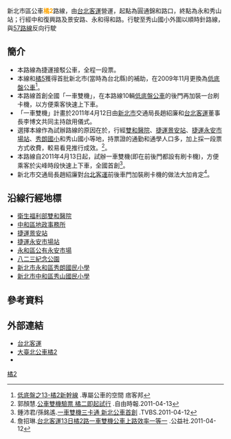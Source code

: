 {{Infobox Bus Route
| number = 新北市區公車<font color="orange">橘2</font>路線
| image =
| bgcolor = white
| fontcolor = orange
| system = 新北市區
| manager = 新北市政府交通局運輸管理科
| operator = <!-- 注释出：[[File:Taipei_Bus_2nd_logo.png|50px]] -->台北客運
| garage = 中和站
| vehicle = 一車雙機<br/>HINO低底盤公車
| garage1 =
| start = 圓通錦和路口
| via = {{BS-map
|title=新北市區公車橘2路線 站牌
|legend=0
|lua=1
|collapse = no
|map=
KBHFa~~'''中和站'''
BHF~~圓通路305巷
BHF~~雙和醫院
BHF~~力行里
BHF(L)g~~圓通路口
BHF~~板南路口
BHF~~游氏宗祠
BHF~~地政事務所
BHF~~南山路口
BHF~~{{rint|tw|trtc}}[[景安站|捷運景安站]]
BHF~~景新街口
BHF~~安和路口
BHF~~華泰新城
BHF~~{{rint|tw|trtc}}[[捷運永安市場站|捷運永安市場站]]
BHF~~永安市場
BHF~~八二三紀念公園
BHF~~得和路一
BHF~~得和路
BHF~~秀朗國小
BHF~~民生路
BHF~~自立路
BS2+l\BS2+r
STR\BHF(L)g~~秀山國小
STR\BHF(L)g~~秀山站
STRl\STRr
}}
| via1 = 
| end = 永和秀山站
| length =
| level = 05:50～23:00
| level1 =
| frequency =尖峰8～12分<br>離峰15～20分<br>例假日15～20分
| frequency1 =
| time =
| fare = 台北聯營一段票
| section_fare_1 =
| section_fare_buffer_1 =
| section_fare_2 =
| section_fare_buffer_2 =
| other_route =
| compete =
}}
新北市區公車'''<font color="orange">橘2</font>'''路線，由[[台北客運|台北客運]]營運，起點為圓通錦和路口，終點為永和秀山站；行經中和復興路及景安路、永和得和路。行駛至秀山國小外圍以順時針路線，與[[v:新北市區公車57路線|57路線]]反向行駛

==簡介==
*本路線為捷運接駁公車，全程一段票。
*本線和[[新北市區公車橘5路線|橘5]]獲得首批新北市(當時為台北縣)的補助，在2009年11月更換為[[低底盤公車|低底盤公車]]<ref>[http://map5108.pixnet.net/blog/post/29790420-%E4%BD%8E%E5%BA%95%E7%9B%A4%E4%B9%8B13-%E6%A9%982%E6%96%B0%E5%B9%B9%E7%B7%9A 低底盤之13-橘2新幹線] {{Wayback|url=http://map5108.pixnet.net/blog/post/29790420-%E4%BD%8E%E5%BA%95%E7%9B%A4%E4%B9%8B13-%E6%A9%982%E6%96%B0%E5%B9%B9%E7%B7%9A |date=20190523143808 }}.專屬公車的空間  痞客邦</ref>。
*本路線首創全國「一車雙機」，在本路線10輛[[低底盤公車|低底盤公車]]的後門再加裝一台刷卡機，以方便乘客快速上下車。
*「一車雙機」計畫於2011年4月12日由[[新北市|新北市]]交通局長趙紹廉和[[台北客運|台北客運]]董事長李博文共同主持啟用儀式。
*選擇本線作為試辦路線的原因在於，行經[[雙和醫院|雙和醫院]]、[[捷運景安站|捷運景安站]]、[[捷運永安市場站|捷運永安市場站]]、[[秀朗國小|秀朗國小]]和秀山國小等地，持票證的通勤和通學人口多，加上採一段票方式收費，較易看見推行成效。<ref>郭顏慧.[http://news.ltn.com.tw/news/local/paper/484051 公車雙機驗票 橘二即起試行] {{Wayback|url=http://news.ltn.com.tw/news/local/paper/484051 |date=20190527154753 }}.自由時報.2011-04-13</ref>。
*本路線自2011年4月13日起，試辦一車雙機(即在前後門都設有刷卡機)，方便乘客於尖峰時段快速上下車，全國首創<ref>鍾沛君/孫銘遙.[http://news.tvbs.com.tw/other/51554  一車雙機三卡通 新北公車首創] {{Wayback|url=http://news.tvbs.com.tw/other/51554 |date=20190523055237 }}.TVBS.2011-04-12</ref>。
*新北市交通局長趙紹廉對[[台北客運|台北客運]]前後車門加裝刷卡機的做法大加肯定<ref>詹招琳.[http://mypaper.pchome.com.tw/s1681688/post/1322065454 台北客運13日橘2路一車雙機公車上路效率一等一] {{Wayback|url=http://mypaper.pchome.com.tw/s1681688/post/1322065454 |date=20190519180419 }}.公益社.2011-04-12</ref>。

==沿線行經地標==
* [[衛生福利部雙和醫院|衛生福利部雙和醫院]]
* [[中和區地政事務所|中和區地政事務所]]
* [[捷運景安站|捷運景安站]]
* [[捷運永安市場站|捷運永安市場站]]
* [[永和區公有永安市場|永和區公有永安市場]]
* [[八二三紀念公園|八二三紀念公園]]
* [[新北市永和區秀朗國民小學|新北市永和區秀朗國民小學]]
* [[新北市中和區秀山國民小學|新北市中和區秀山國民小學]]

==參考資料==
{{reflist}}

==外部連結==
*[http://www.tpebus.com.tw/ 台北客運] {{Wayback|url=http://www.tpebus.com.tw/ |date=20191228013356 }} 
*[https://ebus.gov.taipei/EBus/VsSimpleMap?gb=0&routeid=0415000200 大臺北公車橘2]
*{{facebook|TransTaipei|暢行台北公車客運資訊站}}
{{新北市區公車路線}}
{{台北聯營公車路線}}
{{台北聯營公車}}
[[Category:新北市區公車路線|橘2]]